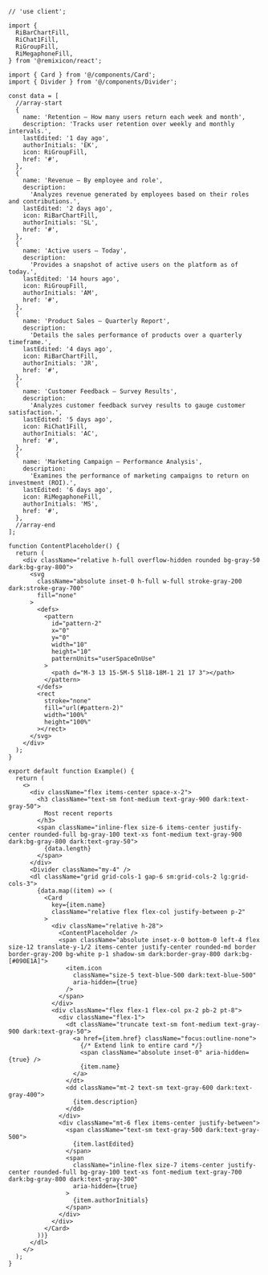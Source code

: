 ````tsx
// 'use client';

import {
  RiBarChartFill,
  RiChat1Fill,
  RiGroupFill,
  RiMegaphoneFill,
} from '@remixicon/react';

import { Card } from '@/components/Card';
import { Divider } from '@/components/Divider';

const data = [
  //array-start
  {
    name: 'Retention – How many users return each week and month',
    description: 'Tracks user retention over weekly and monthly intervals.',
    lastEdited: '1 day ago',
    authorInitials: 'EK',
    icon: RiGroupFill,
    href: '#',
  },
  {
    name: 'Revenue – By employee and role',
    description:
      'Analyzes revenue generated by employees based on their roles and contributions.',
    lastEdited: '2 days ago',
    icon: RiBarChartFill,
    authorInitials: 'SL',
    href: '#',
  },
  {
    name: 'Active users – Today',
    description:
      'Provides a snapshot of active users on the platform as of today.',
    lastEdited: '14 hours ago',
    icon: RiGroupFill,
    authorInitials: 'AM',
    href: '#',
  },
  {
    name: 'Product Sales – Quarterly Report',
    description:
      'Details the sales performance of products over a quarterly timeframe.',
    lastEdited: '4 days ago',
    icon: RiBarChartFill,
    authorInitials: 'JR',
    href: '#',
  },
  {
    name: 'Customer Feedback – Survey Results',
    description:
      'Analyzes customer feedback survey results to gauge customer satisfaction.',
    lastEdited: '5 days ago',
    icon: RiChat1Fill,
    authorInitials: 'AC',
    href: '#',
  },
  {
    name: 'Marketing Campaign – Performance Analysis',
    description:
      'Examines the performance of marketing campaigns to return on investment (ROI).',
    lastEdited: '6 days ago',
    icon: RiMegaphoneFill,
    authorInitials: 'MS',
    href: '#',
  },
  //array-end
];

function ContentPlaceholder() {
  return (
    <div className="relative h-full overflow-hidden rounded bg-gray-50 dark:bg-gray-800">
      <svg
        className="absolute inset-0 h-full w-full stroke-gray-200 dark:stroke-gray-700"
        fill="none"
      >
        <defs>
          <pattern
            id="pattern-2"
            x="0"
            y="0"
            width="10"
            height="10"
            patternUnits="userSpaceOnUse"
          >
            <path d="M-3 13 15-5M-5 5l18-18M-1 21 17 3"></path>
          </pattern>
        </defs>
        <rect
          stroke="none"
          fill="url(#pattern-2)"
          width="100%"
          height="100%"
        ></rect>
      </svg>
    </div>
  );
}

export default function Example() {
  return (
    <>
      <div className="flex items-center space-x-2">
        <h3 className="text-sm font-medium text-gray-900 dark:text-gray-50">
          Most recent reports
        </h3>
        <span className="inline-flex size-6 items-center justify-center rounded-full bg-gray-100 text-xs font-medium text-gray-900 dark:bg-gray-800 dark:text-gray-50">
          {data.length}
        </span>
      </div>
      <Divider className="my-4" />
      <dl className="grid grid-cols-1 gap-6 sm:grid-cols-2 lg:grid-cols-3">
        {data.map((item) => (
          <Card
            key={item.name}
            className="relative flex flex-col justify-between p-2"
          >
            <div className="relative h-28">
              <ContentPlaceholder />
              <span className="absolute inset-x-0 bottom-0 left-4 flex size-12 translate-y-1/2 items-center justify-center rounded-md border border-gray-200 bg-white p-1 shadow-sm dark:border-gray-800 dark:bg-[#090E1A]">
                <item.icon
                  className="size-5 text-blue-500 dark:text-blue-500"
                  aria-hidden={true}
                />
              </span>
            </div>
            <div className="flex flex-1 flex-col px-2 pb-2 pt-8">
              <div className="flex-1">
                <dt className="truncate text-sm font-medium text-gray-900 dark:text-gray-50">
                  <a href={item.href} className="focus:outline-none">
                    {/* Extend link to entire card */}
                    <span className="absolute inset-0" aria-hidden={true} />
                    {item.name}
                  </a>
                </dt>
                <dd className="mt-2 text-sm text-gray-600 dark:text-gray-400">
                  {item.description}
                </dd>
              </div>
              <div className="mt-6 flex items-center justify-between">
                <span className="text-sm text-gray-500 dark:text-gray-500">
                  {item.lastEdited}
                </span>
                <span
                  className="inline-flex size-7 items-center justify-center rounded-full bg-gray-100 text-xs font-medium text-gray-700 dark:bg-gray-800 dark:text-gray-300"
                  aria-hidden={true}
                >
                  {item.authorInitials}
                </span>
              </div>
            </div>
          </Card>
        ))}
      </dl>
    </>
  );
}

````